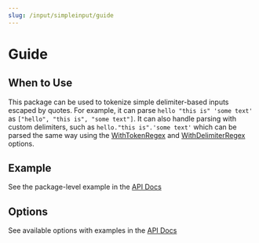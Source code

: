 ```yaml
---
slug: /input/simpleinput/guide
---
```


# Guide

## When to Use

This package can be used to tokenize simple delimiter-based inputs escaped by quotes.
For example, it can parse `hello "this is" 'some text'` as `["hello", "this is", "some text"]`.
It can also handle parsing with custom delimiters, such as `hello."this is".'some text'`
which can be parsed the same way using the [WithTokenRegex](api#func-withtokenregex) and [WithDelimiterRegex](api#func-withdelimiterregex) options.

## Example

See the package-level example in the [API Docs](./api)

## Options

See available options with examples in the [API Docs](./api#type-option)

